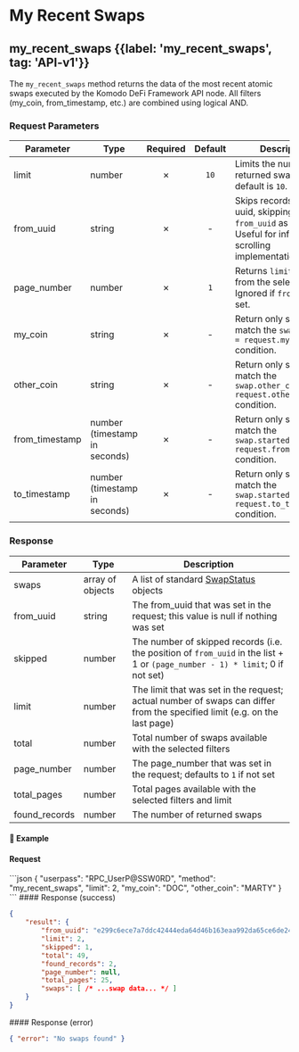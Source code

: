
# My Recent Swaps

## my\_recent\_swaps {{label: 'my_recent_swaps', tag: 'API-v1'}}

The `my_recent_swaps` method returns the data of the most recent atomic swaps executed by the Komodo DeFi Framework API node. All filters (my\_coin, from\_timestamp, etc.) are combined using logical AND.

### Request Parameters

| Parameter       | Type                          | Required | Default | Description                                                                                                    |
| --------------- | ----------------------------- | :------: | :-----: | -------------------------------------------------------------------------------------------------------------- |
| limit           | number                        |     ✗    |   `10`  | Limits the number of returned swaps. The default is `10`.                                                      |
| from\_uuid      | string                        |     ✗    |    -    | Skips records until this uuid, skipping the `from_uuid` as well. Useful for infinite scrolling implementation. |
| page\_number    | number                        |     ✗    |   `1`   | Returns `limit` swaps from the selected page. Ignored if `from_uuid` is set.                                   |
| my\_coin        | string                        |     ✗    |    -    | Return only swaps that match the `swap.my_coin = request.my_coin` condition.                                   |
| other\_coin     | string                        |     ✗    |    -    | Return only swaps that match the `swap.other_coin = request.other_coin` condition.                             |
| from\_timestamp | number (timestamp in seconds) |     ✗    |    -    | Return only swaps that match the `swap.started_at >= request.from_timestamp` condition.                        |
| to\_timestamp   | number (timestamp in seconds) |     ✗    |    -    | Return only swaps that match the `swap.started_at < request.to_timestamp` condition.                           |

### Response

| Parameter      | Type             | Description                                                                                                                   |
| -------------- | ---------------- | ----------------------------------------------------------------------------------------------------------------------------- |
| swaps          | array of objects | A list of standard [SwapStatus](/komodo-defi-framework/api/common_structures/swaps/#swap-status) objects                      |
| from\_uuid     | string           | The from\_uuid that was set in the request; this value is null if nothing was set                                             |
| skipped        | number           | The number of skipped records (i.e. the position of `from_uuid` in the list + 1 or `(page_number - 1) * limit`; 0 if not set) |
| limit          | number           | The limit that was set in the request; actual number of swaps can differ from the specified limit (e.g. on the last page)     |
| total          | number           | Total number of swaps available with the selected filters                                                                     |
| page\_number   | number           | The page\_number that was set in the request; defaults to `1` if not set                                                      |
| total\_pages   | number           | Total pages available with the selected filters and limit                                                                     |
| found\_records | number           | The number of returned swaps                                                                                                  |

#### 📌 Example

#### Request

<CodeGroup title="my_recent_swaps" tag="POST" label="my_recent_swaps" mm2MethodDecorate="true">
  ```json
  {
    "userpass": "RPC_UserP@SSW0RD",
    "method": "my_recent_swaps",
    "limit": 2,
    "my_coin": "DOC",
    "other_coin": "MARTY"
  }
  ```
</CodeGroup>

<CollapsibleSection expandedText="Hide Response" collapsedText="Show Response">
  #### Response (success)

  ```json
  {
      "result": {
          "from_uuid": "e299c6ece7a7ddc42444eda64d46b163eaa992da65ce6de24eb812d715184e4c",
          "limit": 2,
          "skipped": 1,
          "total": 49,
          "found_records": 2,
          "page_number": null,
          "total_pages": 25,
          "swaps": [ /* ...swap data... */ ]
      }
  }
  ```
</CollapsibleSection>

<CollapsibleSection expandedText="Hide Error Response" collapsedText="Show Error Response">
  #### Response (error)

  ```json
  { "error": "No swaps found" }
  ```
</CollapsibleSection>
